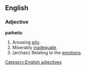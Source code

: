 ==English==

===Adjective===
'''pathetic'''
# Arousing [[pity]].
# Miserably [[inadequate]].
# (archaic) Relating to the [[emotions]].

[[Category:English adjectives]]